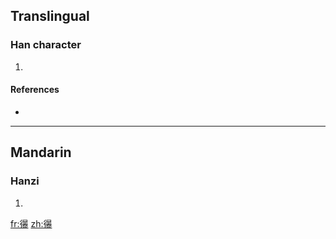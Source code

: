 ==Translingual==

===Han character===
{{Han char|rn=60|rad=彳|as=17|sn=20|four=2623<sub>2</sub>|canj=竹人日山水 (HOAUE)}}

# {{defn|Han|sort=彳17}}

====References====
* {{Han ref|kx=0372.201|dkj=10283|dj=0699.320|hdz=20851.120|uh=5FC1|ud=24513|bh=F449|bd=62537}}

----

==Mandarin==

===Hanzi===
{{cmn-hanzi|pin=[[bào]] ([[bao4]])|wg=pao<sup>4</sup>}}

# {{defn|Mandarin}}

[[fr:忁]]
[[zh:忁]]